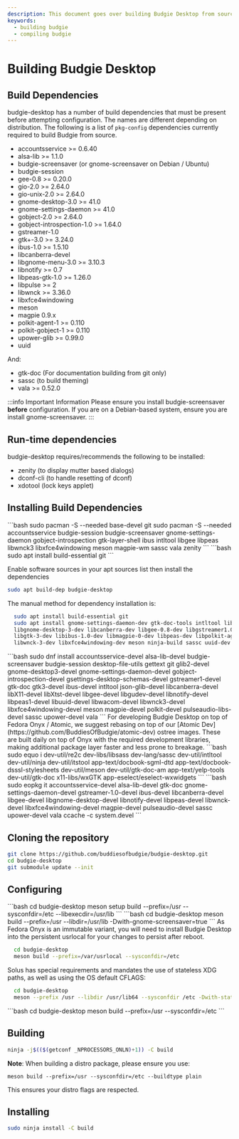 ```yaml
---
description: This document goes over building Budgie Desktop from source.
keywords:
  - building budgie
  - compiling budgie
---
```



# Building Budgie Desktop

## Build Dependencies

budgie-desktop has a number of build dependencies that must be present before attempting configuration. The names are different depending on distribution. The following is a list of `pkg-config` dependencies currently required to build Budgie from source.

- accountsservice >= 0.6.40
- alsa-lib >= 1.1.0
- budgie-screensaver (or gnome-screensaver on Debian / Ubuntu)
- budgie-session
- gee-0.8 >= 0.20.0
- gio-2.0 >= 2.64.0
- gio-unix-2.0 >= 2.64.0
- gnome-desktop-3.0 >= 41.0
- gnome-settings-daemon >= 41.0
- gobject-2.0 >= 2.64.0
- gobject-introspection-1.0 >= 1.64.0
- gstreamer-1.0
- gtk+-3.0 >= 3.24.0
- ibus-1.0 >= 1.5.10
- libcanberra-devel
- libgnome-menu-3.0 >= 3.10.3
- libnotify >= 0.7
- libpeas-gtk-1.0 >= 1.26.0
- libpulse >= 2
- libwnck >= 3.36.0
- libxfce4windowing
- meson
- magpie 0.9.x
- polkit-agent-1 >= 0.110
- polkit-gobject-1 >= 0.110
- upower-glib >= 0.99.0
- uuid

And:

- gtk-doc (For documentation building from git only)
- sassc (to build theming)
- vala >= 0.52.0

:::info Important Information
Please ensure you install budgie-screensaver **before** configuration. If you are on a Debian-based system, ensure you are install gnome-screensaver.
:::

## Run-time dependencies

budgie-desktop requires/recommends the following to be installed:

- zenity (to display mutter based dialogs)
- dconf-cli (to handle resetting of dconf)
- xdotool (lock keys applet)

## Installing Build Dependencies

<Tabs groupId="operating-systems">
  <TabItem value="arch" label="Arch">
```bash
  sudo pacman -S --needed base-devel git
  sudo pacman -S --needed accountsservice budgie-session budgie-screensaver gnome-settings-daemon gobject-introspection gtk-layer-shell ibus intltool libgee libpeas libwnck3 libxfce4windowing meson magpie-wm sassc vala zenity
```
  </TabItem>
  <TabItem value="debian-or-ubuntu" label="Debian / Ubuntu">
```bash
  sudo apt install build-essential git
```

Enable software sources in your apt sources list then install the dependencies

```bash
sudo apt build-dep budgie-desktop
```

The manual method for dependency installation is:

```bash
  sudo apt install build-essential git
  sudo apt install gnome-settings-daemon-dev gtk-doc-tools intltool libaccountsservice-dev libasound2-dev
  libgnome-desktop-3-dev libcanberra-dev libgee-0.8-dev libgstreamer1.0-dev
  libgtk-3-dev libibus-1.0-dev libmagpie-0-dev libpeas-dev libpolkit-agent-1-dev libpulse-dev libupower-glib-dev
  libwnck-3-dev libxfce4windowing-dev meson ninja-build sassc uuid-dev valac
```
  </TabItem>
  <TabItem value="fedora" label="Fedora non-Atomic">
```bash
  sudo dnf install accountsservice-devel alsa-lib-devel budgie-screensaver budgie-session desktop-file-utils gettext git glib2-devel gnome-desktop3-devel gnome-settings-daemon-devel gobject-introspection-devel gsettings-desktop-schemas-devel gstreamer1-devel gtk-doc gtk3-devel ibus-devel intltool json-glib-devel libcanberra-devel libX11-devel libXtst-devel libgee-devel libgudev-devel libnotify-devel libpeas1-devel libuuid-devel libwacom-devel libwnck3-devel libxfce4windowing-devel meson magpie-devel polkit-devel pulseaudio-libs-devel sassc upower-devel vala
```
  </TabItem>
  <TabItem value="fedora-onyx" label="Fedora Onyx / Atomic">
For developing Budgie Desktop on top of Fedora Onyx / Atomic, we suggest rebasing on top of our [Atomic Dev](https://github.com/BuddiesOfBudgie/atomic-dev) ostree images. These are built daily on top of Onyx with the required development libraries, making additional package layer faster and less prone to breakage.
  </TabItem>
  <TabItem value="sabayon" label="Sabayon">
```bash
sudo equo i dev-util/re2c dev-libs/libsass dev-lang/sassc dev-util/intltool dev-util/ninja dev-util/itstool app-text/docbook-sgml-dtd app-text/docbook-dsssl-stylesheets dev-util/meson dev-util/gtk-doc-am app-text/yelp-tools dev-util/gtk-doc x11-libs/wxGTK app-eselect/eselect-wxwidgets
```
  </TabItem>
  <TabItem value="solus" label="Solus">
```bash
sudo eopkg it accountsservice-devel alsa-lib-devel gtk-doc gnome-settings-daemon-devel gstreamer-1.0-devel ibus-devel libcanberra-devel libgee-devel libgnome-desktop-devel libnotify-devel libpeas-devel libwnck-devel libxfce4windowing-devel magpie-devel pulseaudio-devel sassc upower-devel vala ccache -c system.devel
```
  </TabItem>
</Tabs>

## Cloning the repository

```bash
git clone https://github.com/buddiesofbudgie/budgie-desktop.git
cd budgie-desktop
git submodule update --init
```

## Configuring

<Tabs>
  <TabItem value="arch" label="Arch">
```bash
  cd budgie-desktop
  meson setup build --prefix=/usr --sysconfdir=/etc --libexecdir=/usr/lib
```
  </TabItem>
  <TabItem value="debian-or-ubuntu" label="Debian / Ubuntu">
```bash
  cd budgie-desktop
  meson build --prefix=/usr --libdir=/usr/lib -Dwith-gnome-screensaver=true
```
  </TabItem>
  <TabItem value="fedora-onyx" label="Fedora Onyx">
As Fedora Onyx is an immutable variant, you will need to install Budgie Desktop into the persistent usrlocal for your changes to persist after reboot.

```bash
  cd budgie-desktop
  meson build --prefix=/var/usrlocal --sysconfdir=/etc
```
  </TabItem>
  <TabItem value="solus" label="Solus">
Solus has special requirements and mandates the use of stateless XDG paths, as well as using the OS default CFLAGS:

```bash
  cd budgie-desktop
  meson --prefix /usr --libdir /usr/lib64 --sysconfdir /etc -Dwith-stateless=true build --buildtype plain
```
  </TabItem>
  <TabItem value="all-other-distributions" label="All Other Distributions">
```bash
  cd budgie-desktop
  meson build --prefix=/usr --sysconfdir=/etc
```
  </TabItem>
</Tabs>

## Building

```bash
ninja -j$(($(getconf _NPROCESSORS_ONLN)+1)) -C build
```

**Note**: When building a distro package, please ensure you use:

```
meson build --prefix=/usr --sysconfdir=/etc --buildtype plain
```

This ensures your distro flags are respected.

## Installing

```bash
sudo ninja install -C build
```
